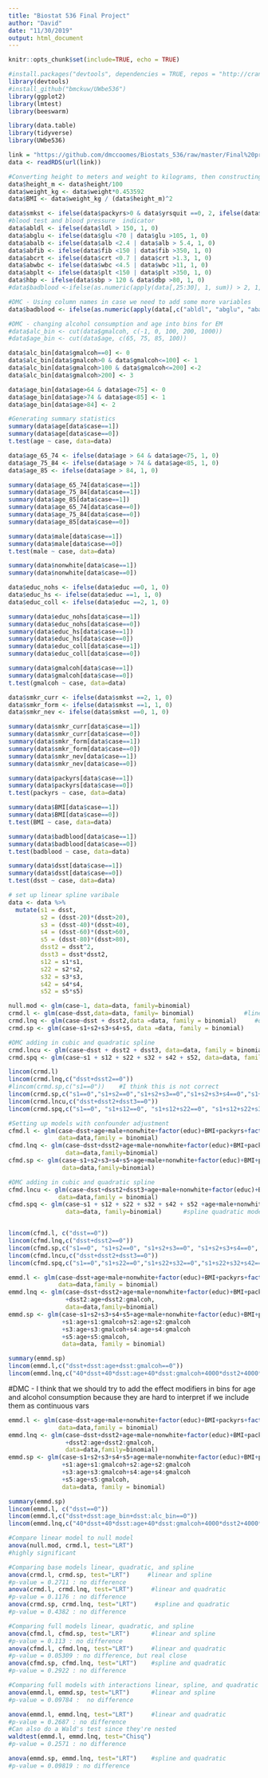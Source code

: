 ```yaml
---
title: "Biostat 536 Final Project"
author: "David"
date: "11/30/2019"
output: html_document
---
```



```r
knitr::opts_chunk$set(include=TRUE, echo = TRUE)
```


```r

#install.packages("devtools", dependencies = TRUE, repos = "http://cran.us.r-project.org")
library(devtools)
#install_github("bmckuw/UWbe536") 
library(ggplot2)
library(lmtest)
library(beeswarm)

library(data.table)
library(tidyverse)
library(UWbe536)

```



```r

link = "https://github.com/dmccoomes/Biostats_536/raw/master/Final%20project/Project536-2019.rds"
data <- readRDS(url(link))

```


```r

#Converting height to meters and weight to kilograms, then constructing BMI
data$height_m <- data$height/100
data$weight_kg <- data$weight*0.453592
data$BMI <- data$weight_kg / (data$height_m)^2

data$smkst <- ifelse(data$packyrs>0 & data$yrsquit ==0, 2, ifelse(data$packyrs>0&data$yrsquit>0,1,0))
#blood test and blood pressure  indicator 
data$abldl <- ifelse(data$ldl > 150, 1, 0)
data$abglu <- ifelse(data$glu <70 | data$glu >105, 1, 0)
data$abalb <- ifelse(data$alb <2.4 | data$alb > 5.4, 1, 0)
data$abfib <- ifelse(data$fib <150 | data$fib >350, 1, 0)
data$abcrt <- ifelse(data$crt <0.7 | data$crt >1.3, 1, 0)
data$abwbc <- ifelse(data$wbc <4.5 | data$wbc >11, 1, 0)
data$abplt <- ifelse(data$plt <150 | data$plt >350, 1, 0)
data$hbp <- ifelse(data$sbp > 120 & data$dbp >80, 1, 0) 
#data$badblood <-ifelse(as.numeric(apply(data[,25:30], 1, sum)) > 2, 1, 0)

#DMC - Using column names in case we need to add some more variables
data$badblood <- ifelse(as.numeric(apply(data[,c("abldl", "abglu", "abalb", "abfib", "abcrt", "abwbc", "abplt", "hbp")], 1, sum)) > 2, 1, 0)

#DMC - changing alcohol consumption and age into bins for EM
#data$alc_bin <- cut(data$gmalcoh, c(-1, 0, 100, 200, 1000))
#data$age_bin <- cut(data$age, c(65, 75, 85, 100))

data$alc_bin[data$gmalcoh==0] <- 0
data$alc_bin[data$gmalcoh>0 & data$gmalcoh<=100] <- 1
data$alc_bin[data$gmalcoh>100 & data$gmalcoh<=200] <-2 
data$alc_bin[data$gmalcoh>200] <- 3

data$age_bin[data$age>64 & data$age<75] <- 0
data$age_bin[data$age>74 & data$age<85] <- 1
data$age_bin[data$age>84] <- 2

```



```r

#Generating summary statistics
summary(data$age[data$case==1])
summary(data$age[data$case==0])
t.test(age ~ case, data=data)

data$age_65_74 <- ifelse(data$age > 64 & data$age<75, 1, 0)
data$age_75_84 <- ifelse(data$age > 74 & data$age<85, 1, 0)
data$age_85 <- ifelse(data$age > 84, 1, 0)

summary(data$age_65_74[data$case==1])
summary(data$age_75_84[data$case==1])
summary(data$age_85[data$case==1])
summary(data$age_65_74[data$case==0])
summary(data$age_75_84[data$case==0])
summary(data$age_85[data$case==0])

summary(data$male[data$case==1])
summary(data$male[data$case==0])
t.test(male ~ case, data=data)

summary(data$nonwhite[data$case==1])
summary(data$nonwhite[data$case==0])

data$educ_nohs <- ifelse(data$educ ==0, 1, 0)
data$educ_hs <- ifelse(data$educ ==1, 1, 0)
data$educ_coll <- ifelse(data$educ ==2, 1, 0)

summary(data$educ_nohs[data$case==1])
summary(data$educ_nohs[data$case==0])
summary(data$educ_hs[data$case==1])
summary(data$educ_hs[data$case==0])
summary(data$educ_coll[data$case==1])
summary(data$educ_coll[data$case==0])

summary(data$gmalcoh[data$case==1])
summary(data$gmalcoh[data$case==0])
t.test(gmalcoh ~ case, data=data)

data$smkr_curr <- ifelse(data$smkst ==2, 1, 0)
data$smkr_form <- ifelse(data$smkst ==1, 1, 0)
data$smkr_nev <- ifelse(data$smkst ==0, 1, 0)

summary(data$smkr_curr[data$case==1])
summary(data$smkr_curr[data$case==0])
summary(data$smkr_form[data$case==1])
summary(data$smkr_form[data$case==0])
summary(data$smkr_nev[data$case==1])
summary(data$smkr_nev[data$case==0])

summary(data$packyrs[data$case==1])
summary(data$packyrs[data$case==0])
t.test(packyrs ~ case, data=data)

summary(data$BMI[data$case==1])
summary(data$BMI[data$case==0])
t.test(BMI ~ case, data=data)

summary(data$badblood[data$case==1])
summary(data$badblood[data$case==0])
t.test(badblood ~ case, data=data)

summary(data$dsst[data$case==1])
summary(data$dsst[data$case==0])
t.test(dsst ~ case, data=data)

```


```r

# set up linear spline varibale 
data <- data %>% 
  mutate(s1 = dsst,
         s2 = (dsst-20)*(dsst>20),
         s3 = (dsst-40)*(dsst>40),
         s4 = (dsst-60)*(dsst>60),
         s5 = (dsst-80)*(dsst>80),
         dsst2 = dsst^2,
         dsst3 = dsst*dsst2,
         s12 = s1*s1,
         s22 = s2*s2,
         s32 = s3*s3,
         s42 = s4*s4,
         s52 = s5*s5)

```


```r

null.mod <- glm(case~1, data=data, family=binomial)
crmd.l <- glm(case~dsst,data=data, family= binomial)              #linear model
crmd.lnq <- glm(case~dsst + dsst2,data =data, family = binomial)     #quadratic model
crmd.sp <- glm(case~s1+s2+s3+s4+s5, data =data, family = binomial)      #spline model

#DMC adding in cubic and quadratic spline
crmd.lncu <- glm(case~dsst + dsst2 + dsst3, data=data, family = binomial)    #cubic model
crmd.spq <- glm(case~s1 + s12 + s22 + s32 + s42 + s52, data=data, family=binomial)      #spline quadratic model

lincom(crmd.l)
lincom(crmd.lnq,c("dsst+dsst2==0"))
#lincom(crmd.sp,c("s1==0"))    #I think this is not correct
lincom(crmd.sp,c("s1==0","s1+s2==0","s1+s2+s3==0","s1+s2+s3+s4==0","s1+s2+s3+s4+s5==0"))
lincom(crmd.lncu,c("dsst+dsst2+dsst3==0"))
lincom(crmd.spq,c("s1==0", "s1+s12==0", "s1+s12+s22==0", "s1+s12+s22+s32==0", "s1+s12+s22+s32+s42==0", "s1+s12+s22+s32+s42+s52==0"))   #not sure this is correct


```


```r

#Setting up models with confounder adjustment
cfmd.l <- glm(case~dsst+age+male+nonwhite+factor(educ)+BMI+packyrs+factor(smkst)+gmalcoh+badblood,
              data=data,family = binomial)
cfmd.lnq <- glm(case~dsst+dsst2+age+male+nonwhite+factor(educ)+BMI+packyrs+factor(smkst)+gmalcoh+badblood,
                data=data,family=binomial)
cfmd.sp <- glm(case~s1+s2+s3+s4+s5+age+male+nonwhite+factor(educ)+BMI+packyrs+factor(smkst)+gmalcoh+badblood,
               data=data,family=binomial)

#DMC adding in cubic and quadratic spline
cfmd.lncu <- glm(case~dsst+dsst2+dsst3+age+male+nonwhite+factor(educ)+BMI+packyrs+factor(smkst)+gmalcoh+badblood,
              data=data,family = binomial)
cfmd.spq <- glm(case~s1 + s12 + s22 + s32 + s42 + s52 +age+male+nonwhite+factor(educ)+BMI+packyrs+factor(smkst)+gmalcoh+badblood,
                data=data, family=binomial)      #spline quadratic model


lincom(cfmd.l, c("dsst==0"))
lincom(cfmd.lnq,c("dsst+dsst2==0"))
lincom(cfmd.sp,c("s1==0", "s1+s2==0", "s1+s2+s3==0", "s1+s2+s3+s4==0", "s1+s2+s3+s4+s5==0"))
lincom(cfmd.lncu,c("dsst+dsst2+dsst3==0"))
lincom(cfmd.spq,c("s1==0","s1+s22==0","s1+s22+s32==0","s1+s22+s32+s42==0","s1+s22+s32+s42+s52==0"))

```


```r

emmd.l <- glm(case~dsst+age+male+nonwhite+factor(educ)+BMI+packyrs+factor(smkst)+gmalcoh+badblood+dsst:age+dsst:gmalcoh,
              data=data,family = binomial)
emmd.lnq <- glm(case~dsst+dsst2+age+male+nonwhite+factor(educ)+BMI+packyrs+factor(smkst)+gmalcoh+badblood+dsst:age+dsst:gmalcoh
                +dsst2:age+dsst2:gmalcoh,
                data=data,family=binomial)
emmd.sp <- glm(case~s1+s2+s3+s4+s5+age+male+nonwhite+factor(educ)+BMI+packyrs+factor(smkst)+gmalcoh+badblood
               +s1:age+s1:gmalcoh+s2:age+s2:gmalcoh
               +s3:age+s3:gmalcoh+s4:age+s4:gmalcoh
               +s5:age+s5:gmalcoh,
               data=data, family = binomial)

summary(emmd.sp)
lincom(emmd.l,c("dsst+dsst:age+dsst:gmalcoh==0"))
lincom(emmd.lnq,c("40*dsst+40*dsst:age+40*dsst:gmalcoh+4000*dsst2+4000*dsst2:age+4000*dsst2:gmalcoh==0"))   #I don't think we need these numbers as multipliers. What are they representing?

```


#DMC - I think that we should try to add the effect modifiers in bins for age and alcohol consumption because they are hard to interpret if we include them as continuous vars
```r

emmd.l <- glm(case~dsst+age+male+nonwhite+factor(educ)+BMI+packyrs+factor(smkst)+gmalcoh+badblood+dsst:age_bin+dsst:alc_bin,
              data=data,family = binomial)
emmd.lnq <- glm(case~dsst+dsst2+age+male+nonwhite+factor(educ)+BMI+packyrs+factor(smkst)+gmalcoh+badblood+dsst:age+dsst:gmalcoh
                +dsst2:age+dsst2:gmalcoh,
                data=data,family=binomial)
emmd.sp <- glm(case~s1+s2+s3+s4+s5+age+male+nonwhite+factor(educ)+BMI+packyrs+factor(smkst)+gmalcoh+badblood
               +s1:age+s1:gmalcoh+s2:age+s2:gmalcoh
               +s3:age+s3:gmalcoh+s4:age+s4:gmalcoh
               +s5:age+s5:gmalcoh,
               data=data, family = binomial)

summary(emmd.sp)
lincom(emmd.l, c("dsst==0"))
lincom(emmd.l,c("dsst+dsst:age_bin+dsst:alc_bin==0"))
lincom(emmd.lnq,c("40*dsst+40*dsst:age+40*dsst:gmalcoh+4000*dsst2+4000*dsst2:age+4000*dsst2:gmalcoh==0"))
```



```r

#Compare linear model to null model
anova(null.mod, crmd.l, test="LRT")
#highly significant

#Comparing base models linear, quadratic, and spline
anova(crmd.l, crmd.sp, test="LRT")     #linear and spline
#p-value = 0.2711 : no difference
anova(crmd.l, crmd.lnq, test="LRT")     #linear and quadratic
#p-value = 0.1176 : no difference
anova(crmd.sp, crmd.lnq, test="LRT")     #spline and quadratic
#p-value = 0.4382 : no difference

#Comparing full models linear, quadratic, and spline
anova(cfmd.l, cfmd.sp, test="LRT")      #linear and spline
#p-value = 0.113 : no difference
anova(cfmd.l, cfmd.lnq, test="LRT")     #linear and quadratic
#p-value = 0.05309 : no difference, but real close
anova(cfmd.sp, cfmd.lnq, test="LRT")    #spline and quadratic
#p-value = 0.2922 : no difference

#Comparing full models with interactions linear, spline, and quadratic
anova(emmd.l, emmd.sp, test="LRT")      #linear and spline
#p-value = 0.09784 :  no difference

anova(emmd.l, emmd.lnq, test="LRT")     #linear and quadratic
#p-value = 0.2687 : no difference
#Can also do a Wald's test since they're nested
waldtest(emmd.l, emmd.lnq, test="Chisq")
#p-value = 0.2571 : no difference

anova(emmd.sp, emmd.lnq, test="LRT")    #spline and quadratic
#p-value = 0.09819 : no difference


```

